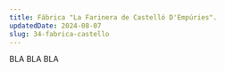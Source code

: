 ---
title: Fábrica "La Farinera de Castelló D'Empúries".
updatedDate: 2024-08-07
slug: 34-fabrica-castello
---

BLA BLA BLA
